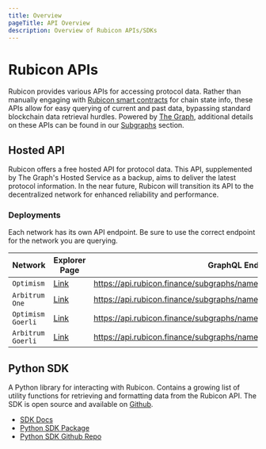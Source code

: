 ```yaml
---
title: Overview
pageTitle: API Overview
description: Overview of Rubicon APIs/SDKs
---
```



# Rubicon APIs

Rubicon provides various APIs for accessing protocol data. Rather than manually engaging with [Rubicon smart contracts](/protocol/deployments) for chain state info, these APIs allow for easy querying of current and past data, bypassing standard blockchain data retrieval hurdles. Powered by [The Graph](https://thegraph.com/), additional details on these APIs can be found in our [Subgraphs](/api-guides/subgraphs/subgraphs) section.

## Hosted API

Rubicon offers a free hosted API for protocol data. This API, supplemented by The Graph's Hosted Service as a backup, aims to deliver the latest protocol information. In the near future, Rubicon will transition its API to the decentralized network for enhanced reliability and performance.

### Deployments
<Callout type="warning" emoji="⚠️">
    Each network has its own API endpoint. Be sure to use the correct endpoint for the network you are querying.
</Callout>


| Network           | Explorer Page                                                                                | GraphQL Endpoint                                                          |               
|-------------------|----------------------------------------------------------------------------------------------|---------------------------------------------------------------------------|
| `Optimism`        | [Link](https://api.thegraph.com/subgraphs/name/denverbaumgartner/rubiconv2-optimism-mainnet) | https://api.rubicon.finance/subgraphs/name/RubiconV2_Optimism_Mainnet_Dev |
| `Arbitrum One`    | [Link](https://api.thegraph.com/subgraphs/name/denverbaumgartner/rubiconv2-arbitrum-one)     | https://api.rubicon.finance/subgraphs/name/RubiconV2_Arbitrum_One         |
| `Optimism Goerli` | [Link](https://api.thegraph.com/subgraphs/name/denverbaumgartner/rubiconv2-optimism-goerli)  | https://api.rubicon.finance/subgraphs/name/RubiconV2_Optimism_Goerli      |
| `Arbitrum Goerli` | [Link](https://api.thegraph.com/subgraphs/name/denverbaumgartner/rubiconv2-arbitrum-goerli)  | https://api.rubicon.finance/subgraphs/name/RubiconV2_Arbitrum_Goerli      |

## Python SDK

A Python library for interacting with Rubicon. Contains a growing list of utility functions for retrieving and formatting data from the Rubicon API. The SDK is open source and available on [Github](https://github.com/RubiconDeFi/rubi-py).

- [SDK Docs](https://rubi.readthedocs.io/en/latest/) 
- [Python SDK Package](https://pypi.org/project/rubi/)
- [Python SDK Github Repo](https://github.com/RubiconDeFi/rubi-py)
